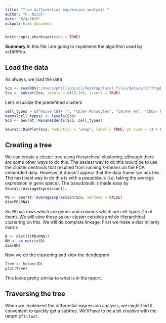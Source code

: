 ```yaml
---
title: "Tree differential expression analysis "
author: "P. Nicol"
date: "8/4/2020"
output: html_document
---
```


```r
knitr::opts_chunk$set(echo = TRUE)
```

**Summary** In this file I am going to implement the algorithm used by scDiffPop.


## Load the data 

As always, we load the data 

```r
Sco <- readRDS("/Users/phillipnicol/Desktop/local_files/data/scDiffPopDATA/gse145281/seurat.RDS")
Sco <- subset(Sco, idents = c(15,16), invert = TRUE)
```

Let's visualize the predefined clusters 

```r
cell_types = c("Naive CD4+ T", "CD36+ Monocytes", "CXCR4+ NK", "CD68- Monocytes", "CD8A T", "CD14- INFG- Monocytes", "B cells", "CXCR4- NK", "Non classical monocytes", "Monocytes", "RUNX3+ NK", "Myeloid DC", "Low-density basophils", "Effector Memory T", "Th1")
names(cell_types) <- levels(Sco)
Sco <- Seurat::RenameIdents(Sco, cell_types)

Seurat::DimPlot(Sco, reduction = "umap", label = TRUE, pt.size = 1) + Seurat::NoLegend()
```


## Creating a tree

We can create a cluster tree using Hierarchical clustering, although there are some other ways to do this. The easiest way to do this would be to use the cluster centroids that resulted from running $k$-means on the PCA embedded data. However, it doesn't appear that the data frame `Sco` has this. The next best way to do this is with a pseudobulk (i.e, taking the average expression in gene space). The pseudobulk is made easy by `Seurat::AverageExpression()`. 

```r
PB <- Seurat::AverageExpression(Sco, verbose = FALSE)
dim(PB$RNA)
```

So `PB` has rows which are genes and columns which are cell types (15 of them). We will view these as our cluster cetroids and do Hierarchical clustering on this. We will do complete linkage. First we make a dissimilarity matrix

```r
D <- dist(t(PB$RNA))
DM <- as.matrix(D)
dim(DM)
```

Now we do the clustering and view the dendogram 

```r
Tree <- hclust(D)
plot(Tree)
```

This looks pretty similar to what is in the report. 



## Traversing the tree 

When we implement the differential expression analysis, we might find it convenient to quickly get a subtree. We'll have to be a bit creative with the return of `hclust`. 

```r

```







